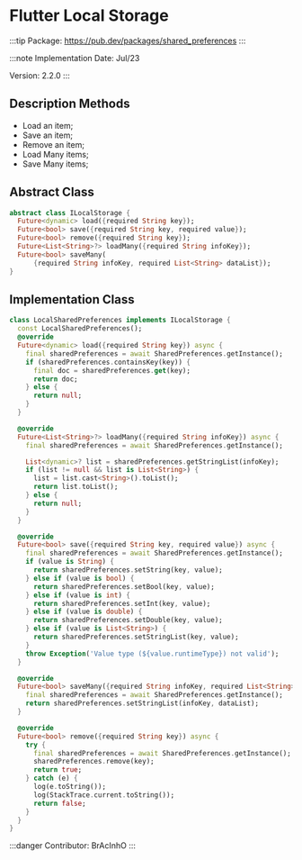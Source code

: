 # Flutter Local Storage

:::tip
Package: https://pub.dev/packages/shared_preferences
:::

:::note
Implementation Date: Jul/23

Version: 2.2.0
:::

## Description Methods

- Load an item;
- Save an item;
- Remove an item;
- Load Many items;
- Save Many items;

## Abstract Class

```dart
abstract class ILocalStorage {
  Future<dynamic> load({required String key});
  Future<bool> save({required String key, required value});
  Future<bool> remove({required String key});
  Future<List<String>?> loadMany({required String infoKey});
  Future<bool> saveMany(
      {required String infoKey, required List<String> dataList});
}

```

## Implementation Class

```dart
class LocalSharedPreferences implements ILocalStorage {
  const LocalSharedPreferences();
  @override
  Future<dynamic> load({required String key}) async {
    final sharedPreferences = await SharedPreferences.getInstance();
    if (sharedPreferences.containsKey(key)) {
      final doc = sharedPreferences.get(key);
      return doc;
    } else {
      return null;
    }
  }

  @override
  Future<List<String>?> loadMany({required String infoKey}) async {
    final sharedPreferences = await SharedPreferences.getInstance();

    List<dynamic>? list = sharedPreferences.getStringList(infoKey);
    if (list != null && list is List<String>) {
      list = list.cast<String>().toList();
      return list.toList();
    } else {
      return null;
    }
  }

  @override
  Future<bool> save({required String key, required value}) async {
    final sharedPreferences = await SharedPreferences.getInstance();
    if (value is String) {
      return sharedPreferences.setString(key, value);
    } else if (value is bool) {
      return sharedPreferences.setBool(key, value);
    } else if (value is int) {
      return sharedPreferences.setInt(key, value);
    } else if (value is double) {
      return sharedPreferences.setDouble(key, value);
    } else if (value is List<String>) {
      return sharedPreferences.setStringList(key, value);
    }
    throw Exception('Value type (${value.runtimeType}) not valid');
  }

  @override
  Future<bool> saveMany({required String infoKey, required List<String> dataList}) async {
    final sharedPreferences = await SharedPreferences.getInstance();
    return sharedPreferences.setStringList(infoKey, dataList);
  }

  @override
  Future<bool> remove({required String key}) async {
    try {
      final sharedPreferences = await SharedPreferences.getInstance();
      sharedPreferences.remove(key);
      return true;
    } catch (e) {
      log(e.toString());
      log(StackTrace.current.toString());
      return false;
    }
  }
}
```

:::danger
Contributor: BrAcInhO
:::
